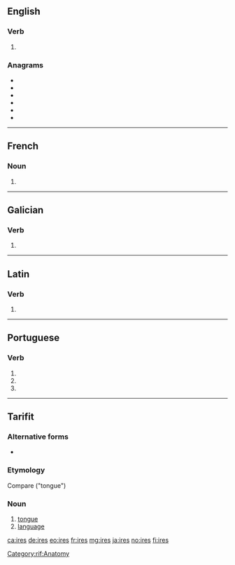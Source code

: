 {{also|IRES|Irēs}}
==English==

===Verb===
{{head|en|verb form}}

# {{en-third-person singular of|ire}}

===Anagrams===
* {{l|en|Eris}}
* {{l|en|reis}}
* {{l|en|rise}}
* {{l|en|Seri}}
* {{l|en|SIer}}
* {{l|en|sire}}

----

==French==

===Noun===
{{head|fr|noun plural form|g=?}}

# {{plural of|ire|lang=fr}}

----

==Galician==

===Verb===
{{gl-verb-form}}

# {{inflection of|ir||lang=gl|2|s|pr|inf}}

----

==Latin==

===Verb===
{{la-verb-form|īrēs}}

# {{inflection of|eō||2|s|impf|actv|subj|lang=la}}

----

==Portuguese==

===Verb===
{{pt-verb-form}}

# {{pt-verb form of|ir||personal infinitive||singular|second}}
# {{inflection of|irar||2|s|pres|subj|lang=pt}}
# {{inflection of|irar||2|s|negative|impr|lang=pt}}

----

==Tarifit==

===Alternative forms=== 
* {{l|rif|ⵉⵔⴻⵙ}} 

===Etymology=== 
Compare {{cog|kab|iles}} ("tongue")

===Noun=== 
{{head|rif|noun|g=m|pl|irsawen|construct state|yires}}

# [[tongue]]
# [[language]]

[[ca:ires]]
[[de:ires]]
[[eo:ires]]
[[fr:ires]]
[[mg:ires]]
[[ja:ires]]
[[no:ires]]
[[fi:ires]]

[[Category:rif:Anatomy]]
